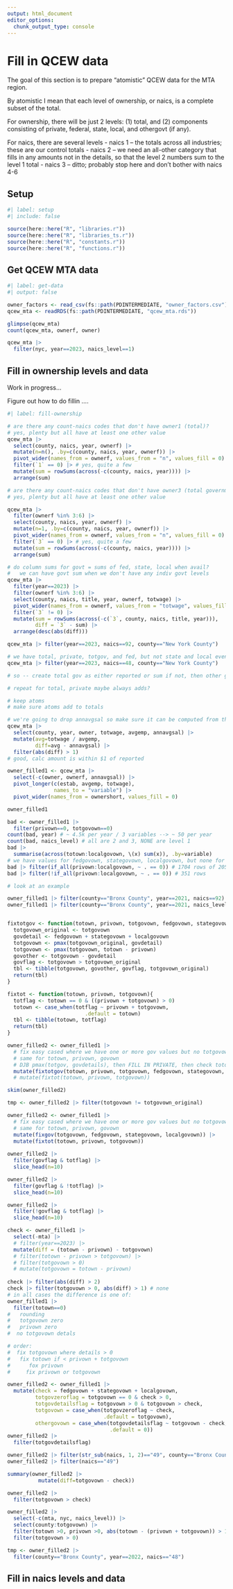 ```yaml
---
output: html_document
editor_options: 
  chunk_output_type: console
---
```


# Fill in QCEW data

The goal of this section is to prepare "atomistic" QCEW data for the MTA region.

By atomistic I mean that each level of ownership, or naics, is a complete subset of the total. 

For ownership, there will be just 2 levels: (1) total, and (2) components consisting of private, federal, state, local, and othergovt (if any).

For naics, there are several levels
-   naics 1 -- the totals across all industries; these are our control totals
-   naics 2 -- we need an all-other category that fills in any amounts not in the details, so that the level 2 numbers sum to the level 1 total
-   naics 3 -- ditto; probably stop here and don't bother with naics 4-6

## Setup

```r
#| label: setup
#| include: false

source(here::here("R", "libraries.r"))
source(here::here("R", "libraries_ts.r"))
source(here::here("R", "constants.r"))
source(here::here("R", "functions.r"))

```

## Get QCEW MTA data

```r
#| label: get-data
#| output: false

owner_factors <- read_csv(fs::path(PDINTERMEDIATE, "owner_factors.csv"))
qcew_mta <- readRDS(fs::path(PDINTERMEDIATE, "qcew_mta.rds"))

glimpse(qcew_mta)
count(qcew_mta, ownerf, owner)

qcew_mta |> 
  filter(nyc, year==2023, naics_level==1)

```

## Fill in ownership levels and data

Work in progress...

Figure out how to do fillin ....

```r
#| label: fill-ownership

# are there any count-naics codes that don't have owner1 (total)?
# yes, plenty but all have at least one other value
qcew_mta |> 
  select(county, naics, year, ownerf) |> 
  mutate(n=n(), .by=c(county, naics, year, ownerf)) |> 
  pivot_wider(names_from = ownerf, values_from = "n", values_fill = 0) |> 
  filter(`1` == 0) |> # yes, quite a few
  mutate(sum = rowSums(across(-c(county, naics, year)))) |> 
  arrange(sum)

# are there any count-naics codes that don't have owner3 (total government)?
# yes, plenty but all have at least one other value

qcew_mta |> 
  filter(ownerf %in% 3:6) |> 
  select(county, naics, year, ownerf) |> 
  mutate(n=1, .by=c(county, naics, year, ownerf)) |> 
  pivot_wider(names_from = ownerf, values_from = "n", values_fill = 0) |> 
  filter(`3` == 0) |> # yes, quite a few
  mutate(sum = rowSums(across(-c(county, naics, year)))) |> 
  arrange(sum)

# do column sums for govt = sums of fed, state, local when avail?
#   we can have govt sum when we don't have any indiv govt levels
qcew_mta |> 
  filter(year==2023) |> 
  filter(ownerf %in% 3:6) |> 
  select(county, naics, title, year, ownerf, totwage) |> 
  pivot_wider(names_from = ownerf, values_from = "totwage", values_fill = 0) |> 
  filter(`3` != 0) |>
  mutate(sum = rowSums(across(-c(`3`, county, naics, title, year))),
         diff = `3` - sum) |> 
  arrange(desc(abs(diff)))

qcew_mta |> filter(year==2023, naics==92, county=="New York County")

# we have total, private, totgov, and fed, but not state and local even though much wage is there
qcew_mta |> filter(year==2023, naics==48, county=="New York County") 

# so -- create total gov as either reported or sum if not, then other gov as total - fed - state - local

# repeat for total, private maybe always adds?

# keep atoms
# make sure atoms add to totals

# we're going to drop annavgsal so make sure it can be computed from the details
qcew_mta |> 
  select(county, year, owner, totwage, avgemp, annavgsal) |> 
  mutate(avg=totwage / avgemp,
         diff=avg - annavgsal) |> 
  filter(abs(diff) > 1)
# good, calc amount is within $1 of reported

owner_filled1 <- qcew_mta |> 
  select(-c(owner, ownerf, annavgsal)) |> 
  pivot_longer(c(estab, avgemp, totwage),
               names_to = "variable") |> 
  pivot_wider(names_from = ownershort, values_fill = 0)

owner_filled1

bad <- owner_filled1 |> 
  filter(privown==0, totgovown==0)
count(bad, year) # ~ 4.5k per year / 3 variables --> ~ 50 per year
count(bad, naics_level) # all are 2 and 3, NONE are level 1
bad |> 
  summarise(across(totown:localgovown, \(x) sum(x)), .by=variable)
# we have values for fedgovown, stategovown, localgovown, but none for totgovown or privown
bad |> filter(if_all(privown:localgovown, ~ . == 0)) # 1704 rows of 2055 are ALL bad
bad |> filter(!if_all(privown:localgovown, ~ . == 0)) # 351 rows

# look at an example

owner_filled1 |> filter(county=="Bronx County", year==2021, naics==92) # level 2
owner_filled1 |> filter(county=="Bronx County", year==2021, naics_level==1)


fixtotgov <- function(totown, privown, totgovown, fedgovown, stategovown, localgovown){
  totgovown_original <- totgovown
  govdetail <- fedgovown + stategovown + localgovown
  totgovown <- pmax(totgovown_original, govdetail)
  totgovown <- pmax(totgovown, totown - privown)
  govother <- totgovown - govdetail
  govflag <- totgovown > totgovown_original
  tbl <- tibble(totgovown, govother, govflag, totgovown_original)
  return(tbl)
}

fixtot <- function(totown, privown, totgovown){
  totflag <- totown == 0 & ((privown + totgovown) > 0)
  totown <- case_when(totflag ~ privown + totgovown,
                         .default = totown)
  tbl <- tibble(totown, totflag)
  return(tbl)
}

owner_filled2 <- owner_filled1 |> 
  # fix easy cased where we have one or more gov values but no totgovown
  # same for totown, privown, govown
  # DJB pmax(totgov, govdetails), then FILL IN PRIVATE, then check totown
  mutate(fixtotgov(totown, privown, totgovown, fedgovown, stategovown, localgovown)) # |> 
  # mutate(fixtot(totown, privown, totgovown))

skim(owner_filled2)

tmp <- owner_filled2 |> filter(totgovown != totgovown_original)

owner_filled2 <- owner_filled1 |> 
  # fix easy cased where we have one or more gov values but no totgovown
  # same for totown, privown, govown
  mutate(fixgov(totgovown, fedgovown, stategovown, localgovown)) |> 
  mutate(fixtot(totown, privown, totgovown))
  
owner_filled2 |> 
  filter(govflag & totflag) |> 
  slice_head(n=10)

owner_filled2 |> 
  filter(govflag & !totflag) |> 
  slice_head(n=10)

owner_filled2 |> 
  filter(!govflag & totflag) |> 
  slice_head(n=10)

check <- owner_filled1 |> 
  select(-mta) |>
  # filter(year==2023) |> 
  mutate(diff = (totown - privown) - totgovown)
  # filter(totown - privown > totgovown) |> 
  # filter(totgovown > 0)
  # mutate(totgovown = totown - privown)
  
check |> filter(abs(diff) > 2)  
check |> filter(totgovown > 0, abs(diff) > 1) # none
# in all cases the difference is one of:
owner_filled1 |> 
  filter(totown==0)
#   rounding
#   totgovown zero
#   privown zero
#  no totgovown detals

# order:
#  fix totgovown where details > 0
#   fix totown if < privown + totgovown
#      fox privown
#     fix privown or totgovown

owner_filled2 <- owner_filled1 |> 
  mutate(check = fedgovown + stategovown + localgovown,
         totgovzeroflag = totgovown == 0 & check > 0,
         totgovdetailsflag = totgovown > 0 & totgovown > check,
         totgovown = case_when(totgovzeroflag ~ check,
                               .default = totgovown),
         othergovown = case_when(totgovdetailsflag ~ totgovown - check,
                                 .default = 0))
owner_filled2 |> 
  filter(totgovdetailsflag)

owner_filled2 |> filter(str_sub(naics, 1, 2)=="49", county=="Bronx County", year==2009) |> select(-c(mta, nyc, naics_level))
owner_filled2 |> filter(naics=="49")

summary(owner_filled2 |> 
          mutate(diff=totgovown - check))

owner_filled2 |> 
  filter(totgovown > check)

owner_filled2 |> 
  select(-c(mta, nyc, naics_level)) |> 
  select(county:totgovown) |> 
  filter(totown >0, privown >0, abs(totown - (privown + totgovown)) > 1) |> 
  filter(totgovown > 0)

tmp <- owner_filled2 |> 
  filter(county=="Bronx County", year==2022, naics=="48")

```

## Fill in naics levels and data
